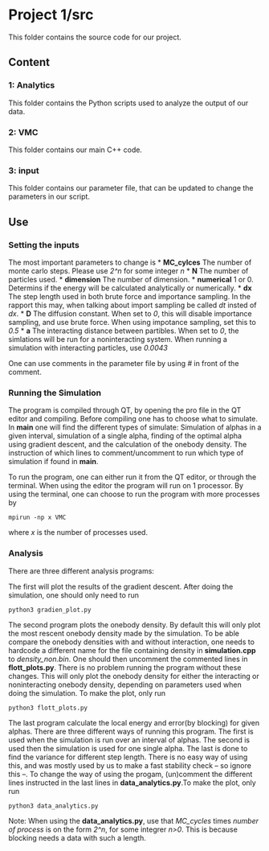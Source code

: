 # Project 1/src

This folder contains the source code for our project.

## Content

### 1: Analytics
This folder contains the Python scripts used to analyze the output of our data.

### 2: VMC
This folder contains our main C++ code.

### 3: input
This folder contains our parameter file, that can be updated to 
change the parameters in our script.

## Use
### Setting the inputs
The most important parameters to change is
* **MC_cylces** The number of monte carlo steps. Please use *2^n* for some integer *n*
* **N** The number of particles used.
* **dimension** The number of dimension.
* **numerical** 1 or 0. Determins if the energy will be calculated analytically or numerically.
* **dx** The step length used in both brute force and importance sampling. In the rapport this may, when talking about import
sampling be called *dt* insted of *dx*.
* **D** The diffusion constant. When set to *0*, this will disable importance sampling, and use brute force. When using
impotance sampling, set this to *0.5*
* **a** The interacting distance between partibles. When set to *0*, the simlations will be run for a noninteracting system. When running a simulation with interacting particles, use *0.0043*

One can use comments in the parameter file by using *#* in front of the comment.


### Running the Simulation
The program is compiled through QT, by opening the pro file in the QT editor and compiling. Before compiling one has to choose what to simulate. In **main** one will find the different types of simulate: Simulation of alphas in a given interval, simulation of a single alpha, finding of the optimal alpha using gradient descent, and the calculation of the onebody density. The instruction of which lines to comment/uncomment to run which type of simulation if found in **main**.

To run the program, one can either run it from the QT editor, or through the terminal. When using the editor the program will run on 1 processor. By using the terminal, one can choose to run the program with more processes by

```
mpirun -np x VMC
```
where *x* is the number of processes used.

### Analysis
There are three different analysis programs: 

The first will plot the results of the gradient descent. After doing the simulation, one should only need to run
```
python3 gradien_plot.py
```

The second program plots the onebody density. By default this will only plot the most rescent onebody density made by the simulation. To be able compare the onebody densities with and without interaction, one needs to hardcode a different name for the file containing density in **simulation.cpp** to *density_non.bin*. One should then uncomment the commented lines in **flott_plots.py**. There is no problem running the program without these changes. This will only plot the onebody density for either the interacting or noninteracting onebody density, depending on parameters used when doing the simulation. To make the plot, only run 
```
python3 flott_plots.py
```

The last program calculate the local energy and error(by blocking) for given alphas. There are three different ways of running this program. The first is used when the simulation is run over an interval of alphas. The second is used then the simulation is used for one single alpha. The last is done to find the variance for different step length. There is no easy way of using this, and was mostly used by us to make a fast stability check -- so ignore this --. To change the way of using the progam, (un)comment the different lines instructed in the last lines in **data_analytics.py**.To make the plot, only run 
```
python3 data_analytics.py
```
Note: When using the **data_analytics.py**, use that *MC_cycles* times *number of process* is on the form *2^n*, for some integrer *n>0*. This is because blocking needs a data with such a length.
